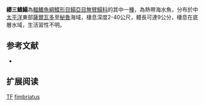 {{Speciesbox
| name = 纓三鰭鰨
| image = 
| image_width = 250px
| status = LC
| status_system = IUCN3.1
| genus = Trinectes
| species = fimbriatus
| authority = [[Günther|Günther]], 1862
| synonyms = *''Solea fimbriata,Günther, 1862''
}}

'''纓三鰭鰨'''為[[輻鰭魚綱|輻鰭魚綱]][[鰈形目|鰈形目]][[鰨亞目|鰨亞目]][[無臂鰨科|無臂鰨科]]的其中一[[種|種]]，為熱帶海水魚，分布於中[[太平洋|太平洋]]東部[[薩爾瓦多|薩爾瓦多]]至[[秘魯|秘魯]]海域，棲息深度2-40公尺，體長可達9公分，棲息在底層水域，生活習性不明。
==参考文献==
*{{FishBase_species|genus=Trinectes|species=fimbriatus|year=2014|month=4}}

== 扩展阅读 ==
{{refbegin}}
{{wikispecies-inline|Trinectes fimbriatus|纓三鰭鰨}}
{{refend}}
{{Taxonbar|from=Q781407}}

[[Category:IUCN红色名录无危物种|TF]]
[[Category:三鰭鰨屬|fimbriatus]]


{{魚類小作品}}